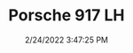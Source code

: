 ---
width: 1333
height: 2000
title: Porsche 917 LH
description: #186 Porsche 917 at CPR Classic
date: 2/24/2022 3:47:25 PM
cameraMake: Sony
cameraModel: ILCE-7M3
lens: FE 35mm F1.4 GM
settingsfStop: f/1.4
settingsISO: ISO 100
settingsShutter: 1/60
settingsFocalLength: 35 mm
---